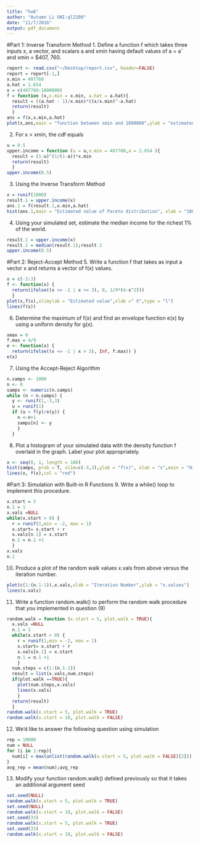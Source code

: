 ```yaml
---
title: "hw6"
author: "Autumn Li UNI:ql2280"
date: "11/7/2016"
output: pdf_document
---
```

#Part 1: Inverse Transform Method
1. Define a function f which takes three inputs x, a vector, and scalars a and xmin having default values of a = aˆ and xmin = $407, 760. 
```r
report <- read.csv("~/Desktop/report.csv", header=FALSE)
report = report[-1,]
x.min = 407760
a.hat = 2.654
x = c(407760:1000000)
f = function (x,x.min = x.min, a.hat = a.hat){
  result = ((a.hat - 1)/x.min)*((x/x.min)^-a.hat)
  return(result)
  }
ans = f(x,x.min,a.hat)
plot(x,ans,main = "function between xmin and 1000000",ylab = "estimated value",xlab = "value between xmin and 1000000")
```
2. For x > xmin, the cdf equals
```r
u = 0.5
upper.income = function (u = u,x.min = 407760,a = 2.654 ){
  result = (1-u)^(1/(1-a))*x.min
  return(result)
  }
upper.income(0.5)
```
3. Using the Inverse Transform Method
```r
x = runif(1000)
result.1 = upper.income(x)
ans.1 = f(result.1,x.min,a.hat)
hist(ans.1,main = "Estimated value of Pareto distribution", xlab = "1000 simulated draw")
```
4. Using your simulated set, estimate the median income for the richest 1% of the world.
```r
result.1 = upper.income(x)
result.2 = median(result.1);result.2
upper.income(0.5)
```
#Part 2: Reject-Accept Method
5. Write a function f that takes as input a vector x and returns a vector of f(x) values.
```r
x = c(-3:3)
f <- function(x) {
  return(ifelse((x <= -1 | x >= 3), 0, 1/9*(4-x^2))) 
  }
plot(x,f(x),xlimylab = "Estimated value",xlab =" X",type = "l")
lines(f(x))
```
6. Determine the maximum of f(x) and find an envelope function e(x) by using a uniform density for g(x).
```r
xmax = 0
f.max = 4/9
e <- function(x) {
  return(ifelse((x <= -1 | x > 3), Inf, f.max)) }
e(x)
```
7. Using the Accept-Reject Algorithm
```r
n.samps <- 1000
n <- 0  
samps <- numeric(n.samps)
while (n < n.samps) {
  y <- runif(1,-3,3)
  u = runif(1)
  if (u < f(y)/e(y)) {
    n <-n+1
    samps[n] <- y
    }
  }
```
8. Plot a histogram of your simulated data with the density function f overlaid in the graph. Label your plot appropriately.
```r
x <- seq(0, 1, length = 100)
hist(samps, prob = T, xlim=c(-3,3),ylab = "f(x)", xlab = "x",main = "Histogram of draws from f(x)")
lines(x, f(x),col = "red")
```
#Part 3: Simulation with Built-in R Functions
9. Write a while() loop to implement this procedure.
```r
x.start = 5
n.1 = 1
x.vals =NULL
while(x.start > 0) {
  r = runif(1,min = -2, max = 1)
  x.start= x.start + r
  x.vals[n.1] = x.start
  n.1 = n.1 +1
  }
x.vals
n.1
```
10. Produce a plot of the random walk values x.vals from above versus the iteration number. 
```r
plot(c(1:(n.1-1)),x.vals,xlab = "Iteration Number",ylab = "x.values")
lines(x.vals)
```
11. Write a function random.walk() to perform the random walk procedure that you implemented in question (9)
```r
random.walk = function (x.start = 5, plot.walk = TRUE){
  x.vals =NULL
  n.1 = 1
  while(x.start > 0) {
    r = runif(1,min = -2, max = 1)
    x.start= x.start + r
    x.vals[n.1] = x.start
    n.1 = n.1 +1
    }
  num.steps = c(1:(n.1-1))
  result = list(x.vals,num.steps)
  if(plot.walk ==TRUE){
    plot(num.steps,x.vals)
    lines(x.vals)
    }
  return(result)
  }
random.walk(x.start = 5, plot.walk = TRUE)
random.walk(x.start = 10, plot.walk = FALSE)
```
12. We’d like to answer the following question using simulation
```r
rep = 10000
num = NULL
for (i in 1:rep){
  num[i] = max(unlist(random.walk(x.start = 5, plot.walk = FALSE)[2]))
}
avg_rep = mean(num);avg_rep
```
13. Modify your function random.walk() defined previously so that it takes an additional argument seed
```r
set.seed(NULL)
random.walk(x.start = 5, plot.walk = TRUE)
set.seed(NULL)
random.walk(x.start = 10, plot.walk = FALSE)
set.seed(33)
random.walk(x.start = 5, plot.walk = TRUE)
set.seed(33)
random.walk(x.start = 10, plot.walk = FALSE)
```